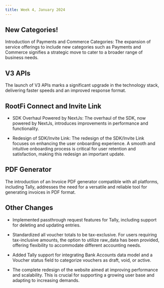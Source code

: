 ```yaml
---
title: Week 4, January 2024
---
```


## New Categories!

Introduction of Payments and Commerce Categories: The expansion of service offerings to include new categories such as Payments and Commerce signifies a strategic move to cater to a broader range of business needs.


## V3 APIs

The launch of V3 APIs marks a significant upgrade in the technology stack, delivering faster speeds and an improved response format.


## RootFi Connect and Invite Link

- SDK Overhaul Powered by NextJs: The overhaul of the SDK, now powered by NextJs, introduces improvements in performance and functionality. 

- Redesign of SDK/Invite Link: The redesign of the SDK/Invite Link focuses on enhancing the user onboarding experience. A smooth and intuitive onboarding process is critical for user retention and satisfaction, making this redesign an important update.


## PDF Generator

The introduction of an Invoice PDF generator compatible with all platforms, including Tally, addresses the need for a versatile and reliable tool for generating invoices in PDF format.


## Other Changes

- Implemented passthrough request features for Tally, including support for deleting and updating entries.

- Standardized all voucher totals to be tax-exclusive. For users requiring tax-inclusive amounts, the option to utilize raw_data has been provided, offering flexibility to accommodate different accounting needs.

- Added Tally support for integrating Bank Accounts data model and a Voucher status field to categorize vouchers as draft, void, or active.

- The complete redesign of the website aimed at improving performance and scalability. This is crucial for supporting a growing user base and adapting to increasing demands.

